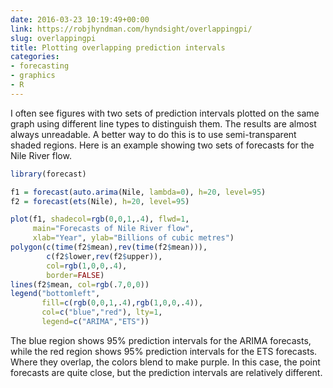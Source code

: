 ```yaml
---
date: 2016-03-23 10:19:49+00:00
link: https://robjhyndman.com/hyndsight/overlappingpi/
slug: overlappingpi
title: Plotting overlapping prediction intervals
categories:
- forecasting
- graphics
- R
---
```


I often see figures with two sets of prediction intervals plotted on the same graph using different line types to distinguish them. The results are almost always unreadable. A better way to do this is to use semi-transparent shaded regions. Here is an example showing two sets of forecasts for the Nile River flow.


```r
library(forecast)

f1 = forecast(auto.arima(Nile, lambda=0), h=20, level=95)
f2 = forecast(ets(Nile), h=20, level=95)

plot(f1, shadecol=rgb(0,0,1,.4), flwd=1,
     main="Forecasts of Nile River flow",
     xlab="Year", ylab="Billions of cubic metres")
polygon(c(time(f2$mean),rev(time(f2$mean))),
        c(f2$lower,rev(f2$upper)),
        col=rgb(1,0,0,.4),
        border=FALSE)
lines(f2$mean, col=rgb(.7,0,0))
legend("bottomleft",
       fill=c(rgb(0,0,1,.4),rgb(1,0,0,.4)),
       col=c("blue","red"), lty=1,
       legend=c("ARIMA","ETS"))
```


The blue region shows 95% prediction intervals for the ARIMA forecasts, while the red region shows 95% prediction intervals for the ETS forecasts. Where they overlap, the colors blend to make purple. In this case, the point forecasts are quite close, but the prediction intervals are relatively different.
